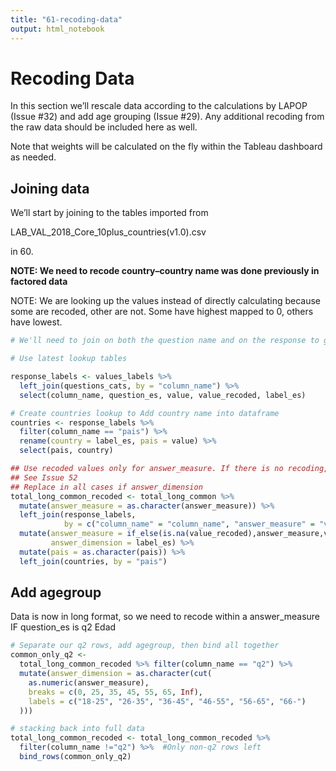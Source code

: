 ```yaml
---
title: "61-recoding-data"
output: html_notebook
---
```



# Recoding Data

In this section we'll rescale data according to the calculations by LAPOP (Issue #32) and add age grouping (Issue #29). Any additional recoding from the raw data should be included here as well. 

Note that weights will be calculated on the fly within the Tableau dashboard as needed.



## Joining data

We'll start by joining to the tables imported from 

LAB_VAL_2018_Core_10plus_countries(v1.0).csv

in 60. 

**NOTE: We need to recode country--country name was done previously in factored data**


NOTE: We are looking up the values instead of directly calculating because some are recoded, other are not. Some have highest mapped to 0, others have lowest. 

```r

# We'll need to join on both the question name and on the response to get the proper scaled score. 

# Use latest lookup tables

response_labels <- values_labels %>% 
  left_join(questions_cats, by = "column_name") %>% 
  select(column_name, question_es, value, value_recoded, label_es)

# Create countries lookup to Add country name into dataframe
countries <- response_labels %>% 
  filter(column_name == "pais") %>% 
  rename(country = label_es, pais = value) %>% 
  select(pais, country)

## Use recoded values only for answer_measure. If there is no recoding, it's not a measure 
## See Issue 52
## Replace in all cases if answer_dimension 
total_long_common_recoded <- total_long_common %>%
  mutate(answer_measure = as.character(answer_measure)) %>%
  left_join(response_labels, 
            by = c("column_name" = "column_name", "answer_measure" = "value")) %>%
  mutate(answer_measure = if_else(is.na(value_recoded),answer_measure,value_recoded),
         answer_dimension = label_es) %>%
  mutate(pais = as.character(pais)) %>% 
  left_join(countries, by = "pais")  
```



## Add agegroup

Data is now in long format, so we need to recode within a answer_measure IF question_es is q2 Edad


```r
# Separate our q2 rows, add agegroup, then bind all together
common_only_q2 <-
  total_long_common_recoded %>% filter(column_name == "q2") %>%
  mutate(answer_dimension = as.character(cut(
    as.numeric(answer_measure),
    breaks = c(0, 25, 35, 45, 55, 65, Inf),
    labels = c("18-25", "26-35", "36-45", "46-55", "56-65", "66-")
  )))

# stacking back into full data
total_long_common_recoded <- total_long_common_recoded %>% 
  filter(column_name !="q2") %>%  #Only non-q2 rows left
  bind_rows(common_only_q2)
```


